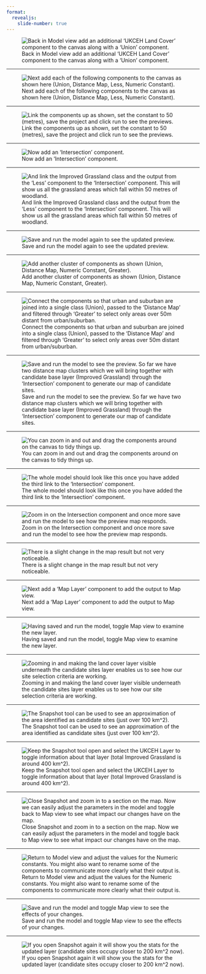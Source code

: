 ```yaml
---
format:
  revealjs: 
    slide-number: true
---
```


![Back in Model view add an additional 'UKCEH Land Cover' component to the canvas along with a 'Union' component.](01-set-operations.png)

---

![Next add each of the following components to the canvas as shown here (Union, Distance Map, Less, Numeric Constant).](02-distance-map-cluster.png)

---

![Link the components up as shown, set the constant to 50 (metres), save the project and click run to see the previews.](03-union-distance-less.png)

---

![Now add an 'Intersection' component.](04-intersection.png)

---

![And link the Improved Grassland class and the output from the 'Less' component to the 'Intersection' component. This will show us all the grassland areas which fall within 50 metres of woodland.](06-grassland-intersection.png)

---

![Save and run the model again to see the updated preview.](07-grassland-intersection-ran.png)

---

![Add another cluster of components as shown (Union, Distance Map, Numeric Constant, Greater).](08-distance-map-cluster.png)

---

![Connect the components so that urban and suburban are joined into a single class (Union), passed to the 'Distance Map' and filtered through 'Greater' to select only areas over 50m distant from urban/suburban.](09-union-distance-greater.png)

---

![Save and run the model to see the preview. So far we have two distance map clusters which we will bring together with candidate base layer (Improved Grassland) through the 'Intersection' component to generate our map of candidate sites.](10-distance-map-ran.png)

---

![You can zoom in and out and drag the components around on the canvas to tidy things up.](11-reorientation.png)

---

![The whole model should look like this once you have added the third link to the 'Intersection' component.](12-whole-model-intersection.png)

---

![Zoom in on the Intersection component and once more save and run the model to see how the preview map responds.](13-intersection-preview-1.png)

---

![There is a slight change in the map result but not very noticeable.](14-intersection-preview-2.png)

---

![Next add a 'Map Layer' component to add the output to Map view.](15-output-candidate-sites.png)

---

![Having saved and run the model, toggle Map view to examine the new layer.](16-candidate-sites.png)

---

![Zooming in and making the land cover layer visible underneath the candidate sites layer enables us to see how our site selection criteria are working.](17-examine-candidates.png)

---

![The Snapshot tool can be used to see an approximation of the area identified as candidate sites (just over 100 km^2).](18-snapshot-candidates.png)

---

![Keep the Snapshot tool open and select the UKCEH Layer to toggle information about that layer (total Improved Grassland is around 400 km^2).](18-snapshot-ukceh-layer.png)

---

![Close Snapshot and zoom in to a section on the map. Now we can easily adjust the parameters in the model and toggle back to Map view to see what impact our changes have on the map.](19-map-zoom.png)

---

![Return to Model view and adjust the values for the Numeric constants. You might also want to rename some of the components to communicate more clearly what their output is.](20-adjust-parameters.png)

---

![Save and run the model and toggle Map view to see the effects of your changes.](21-review-results.png)

---

![If you open Snapshot again it will show you the stats for the updated layer (candidate sites occupy closer to 200 km^2 now).](22-snapshot.png)